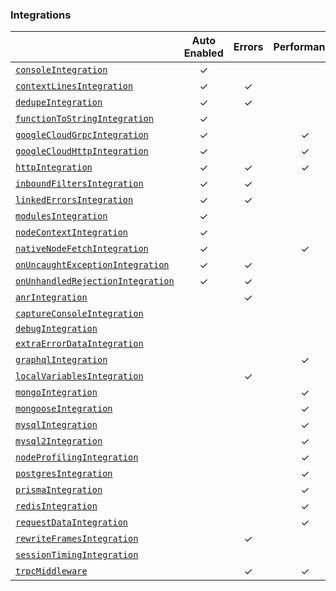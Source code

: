 ### Integrations

|                                                           | **Auto Enabled** | **Errors** | **Performance** | **Additional Context** |
| --------------------------------------------------------- | :--------------: | :--------: | :-------------: | :--------------------: |
| [`consoleIntegration`](./console)                         |        ✓         |            |                 |           ✓            |
| [`contextLinesIntegration`](./contextlines)               |        ✓         |     ✓      |                 |                        |
| [`dedupeIntegration`](./dedupe)                           |        ✓         |     ✓      |                 |                        |
| [`functionToStringIntegration`](./functiontostring)       |        ✓         |            |                 |                        |
| [`googleCloudGrpcIntegration`](./googlecloudgrpc)         |        ✓         |            |        ✓        |                        |
| [`googleCloudHttpIntegration`](./googlecloudhttp)         |        ✓         |            |        ✓        |                        |
| [`httpIntegration`](./http)                               |        ✓         |     ✓      |        ✓        |           ✓            |
| [`inboundFiltersIntegration`](./inboundfilters)           |        ✓         |     ✓      |                 |                        |
| [`linkedErrorsIntegration`](./linkederrors)               |        ✓         |     ✓      |                 |                        |
| [`modulesIntegration`](./modules)                         |        ✓         |            |                 |           ✓            |
| [`nodeContextIntegration`](./nodecontext)                 |        ✓         |            |                 |           ✓            |
| [`nativeNodeFetchIntegration`](./nodefetch)               |        ✓         |            |        ✓        |           ✓            |
| [`onUncaughtExceptionIntegration`](./onuncaughtexception) |        ✓         |     ✓      |                 |                        |
| [`onUnhandledRejectionIntegration`](./unhandledrejection) |        ✓         |     ✓      |                 |                        |
| [`anrIntegration`](./anr)                                 |                  |     ✓      |                 |                        |
| [`captureConsoleIntegration`](./captureconsole)           |                  |            |                 |           ✓            |
| [`debugIntegration`](./debug)                             |                  |            |                 |                        |
| [`extraErrorDataIntegration`](./extraerrordata)           |                  |            |                 |           ✓            |
| [`graphqlIntegration`](./graphql)                         |                  |            |        ✓        |                        |
| [`localVariablesIntegration`](./localvariables)           |                  |     ✓      |                 |                        |
| [`mongoIntegration`](./mongo)                             |                  |            |        ✓        |                        |
| [`mongooseIntegration`](./mongoose)                       |                  |            |        ✓        |                        |
| [`mysqlIntegration`](./mysql)                             |                  |            |        ✓        |                        |
| [`mysql2Integration`](./mysql2)                           |                  |            |        ✓        |                        |
| [`nodeProfilingIntegration`](./nodeprofiling)             |                  |            |        ✓        |                        |
| [`postgresIntegration`](./postgres)                       |                  |            |        ✓        |                        |
| [`prismaIntegration`](./prisma)                           |                  |            |        ✓        |                        |
| [`redisIntegration`](./redis)                             |                  |            |        ✓        |                        |
| [`requestDataIntegration`](./requestdata)                 |                  |            |        ✓        |                        |
| [`rewriteFramesIntegration`](./rewriteframes)             |                  |     ✓      |                 |                        |
| [`sessionTimingIntegration`](./sessiontiming)             |                  |            |                 |           ✓            |
| [`trpcMiddleware`](./trpc)                                |                  |     ✓      |        ✓        |           ✓            |
